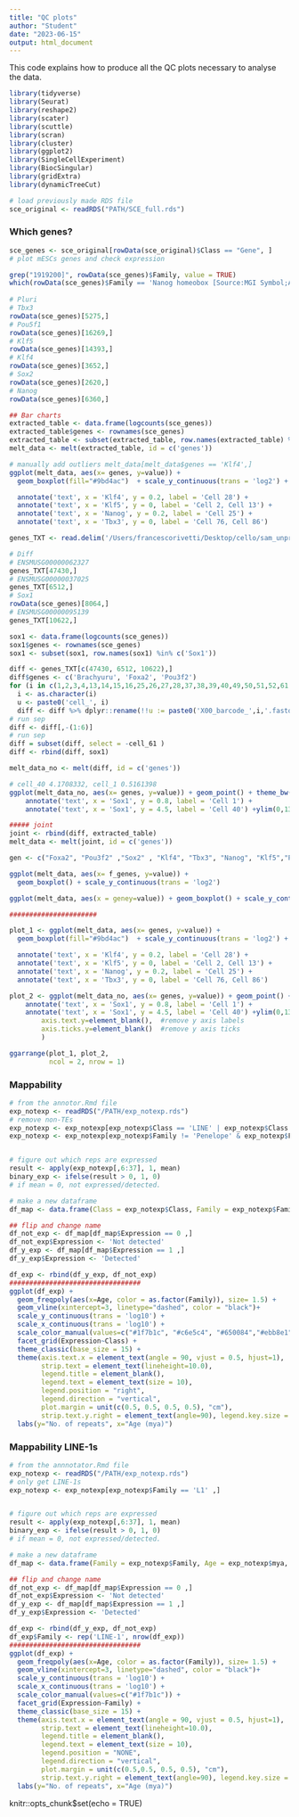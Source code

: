 ```yaml
---
title: "QC plots"
author: "Student"
date: "2023-06-15"
output: html_document
---
```

This code explains how to produce all the QC plots necessary to analyse the data. 
```r
library(tidyverse)
library(Seurat)
library(reshape2)
library(scater)
library(scuttle)
library(scran)
library(cluster)
library(ggplot2)
library(SingleCellExperiment)
library(BiocSingular)
library(gridExtra)
library(dynamicTreeCut)

# load previously made RDS file
sce_original <- readRDS("PATH/SCE_full.rds")
```
  
### Which genes?  
```r
sce_genes <- sce_original[rowData(sce_original)$Class == "Gene", ]
# plot mESCs genes and check expression

grep("1919200]", rowData(sce_genes)$Family, value = TRUE)
which(rowData(sce_genes)$Family == 'Nanog homeobox [Source:MGI Symbol;Acc:MGI:1919200]')
 
# Pluri
# Tbx3
rowData(sce_genes)[5275,] 
# Pou5f1
rowData(sce_genes)[16269,]
# Klf5
rowData(sce_genes)[14393,]
# Klf4
rowData(sce_genes)[3652,]
# Sox2
rowData(sce_genes)[2620,]
# Nanog
rowData(sce_genes)[6360,]

## Bar charts 
extracted_table <- data.frame(logcounts(sce_genes))
extracted_table$genes <- rownames(sce_genes)
extracted_table <- subset(extracted_table, row.names(extracted_table) %in% c('Nanog', 'Sox2', 'Klf4', 'Klf5', 'Pou5f1', 'Tbx3'))
melt_data <- melt(extracted_table, id = c('genes'))

# manually add outliers melt_data[melt_data$genes == 'Klf4',]
ggplot(melt_data, aes(x= genes, y=value)) + 
  geom_boxplot(fill="#9bd4ac")  + scale_y_continuous(trans = 'log2') + theme_bw() + ylab("Gene expression log2(counts/size_factor)") + xlab(NULL) +ylim(0,13) + 

  annotate('text', x = 'Klf4', y = 0.2, label = 'Cell 28') +
  annotate('text', x = 'Klf5', y = 0, label = 'Cell 2, Cell 13') +
  annotate('text', x = 'Nanog', y = 0.2, label = 'Cell 25') +
  annotate('text', x = 'Tbx3', y = 0, label = 'Cell 76, Cell 86') 

genes_TXT <- read.delim('/Users/francescorivetti/Desktop/cello/sam_unpro/data/genes.txt')

# Diff 
# ENSMUSG00000062327
genes_TXT[47430,] 
# ENSMUSG00000037025
genes_TXT[6512,] 
# Sox1
rowData(sce_genes)[8064,]
# ENSMUSG00000095139
genes_TXT[10622,] 

sox1 <- data.frame(logcounts(sce_genes))
sox1$genes <- rownames(sce_genes)
sox1 <- subset(sox1, row.names(sox1) %in% c('Sox1'))

diff <- genes_TXT[c(47430, 6512, 10622),] 
diff$genes <- c('Brachyuru', 'Foxa2', 'Pou3f2')
for (i in c(1,2,3,4,13,14,15,16,25,26,27,28,37,38,39,40,49,50,51,52,61,62,63,64,73,74,75,76,85,86,87,88)){
  i <- as.character(i)
  u <- paste0('cell_', i)
  diff <- diff %>% dplyr::rename(!!u := paste0('X00_barcode_',i,'.fastq.sam'))}
# run sep 
diff <- diff[,-(1:6)]
# run sep 
diff = subset(diff, select = -cell_61 )
diff <- rbind(diff, sox1)

melt_data_no <- melt(diff, id = c('genes'))

# cell_40 4.1708332, cell_1 0.5161398
ggplot(melt_data_no, aes(x= genes, y=value)) + geom_point() + theme_bw() + ylab("Gene expression log2(counts/size_factor)") + xlab(NULL) +
    annotate('text', x = 'Sox1', y = 0.8, label = 'Cell 1') + 
    annotate('text', x = 'Sox1', y = 4.5, label = 'Cell 40') +ylim(0,13)

##### joint 
joint <- rbind(diff, extracted_table)
melt_data <- melt(joint, id = c('genes'))

gen <- c("Foxa2", "Pou3f2" ,"Sox2" , "Klf4", "Tbx3", "Nanog", "Klf5","Pou5f1","Brachyuru")

ggplot(melt_data, aes(x= f_genes, y=value)) + 
  geom_boxplot() + scale_y_continuous(trans = 'log2')

ggplot(melt_data, aes(x = geney=value)) + geom_boxplot() + scale_y_continuous(trans = 'log2')  + facet_wrap(~genes) 

######################

plot_1 <- ggplot(melt_data, aes(x= genes, y=value)) + 
  geom_boxplot(fill="#9bd4ac")  + scale_y_continuous(trans = 'log2') + theme_bw() + ylab("Gene expression log2(counts/size_factor)") + xlab(NULL) +ylim(0,13) + 

  annotate('text', x = 'Klf4', y = 0.2, label = 'Cell 28') +
  annotate('text', x = 'Klf5', y = 0, label = 'Cell 2, Cell 13') +
  annotate('text', x = 'Nanog', y = 0.2, label = 'Cell 25') +
  annotate('text', x = 'Tbx3', y = 0, label = 'Cell 76, Cell 86') 

plot_2 <- ggplot(melt_data_no, aes(x= genes, y=value)) + geom_point() + theme_bw() + ylab("Gene expression log2(counts/size_factor)") + xlab(NULL) +
    annotate('text', x = 'Sox1', y = 0.8, label = 'Cell 1') + 
    annotate('text', x = 'Sox1', y = 4.5, label = 'Cell 40') +ylim(0,13) + ylab(NULL) +   theme(
        axis.text.y=element_blank(),  #remove y axis labels
        axis.ticks.y=element_blank()  #remove y axis ticks
        ) 

ggarrange(plot_1, plot_2, 
          ncol = 2, nrow = 1)


```
  
### Mappability
```r
# from the annotor.Rmd file
exp_notexp <- readRDS("/PATH/exp_notexp.rds")
# remove non-TEs
exp_notexp <- exp_notexp[exp_notexp$Class == 'LINE' | exp_notexp$Class == 'SINE' | exp_notexp$Class == 'LTR',]
exp_notexp <- exp_notexp[exp_notexp$Family != 'Penelope' & exp_notexp$Family != 'Dong-R4' & exp_notexp$Family != 'CR1' & exp_notexp$Family != 'RTE-X' & exp_notexp$Family != 'Alu' & exp_notexp$Family != 'SINE' &  exp_notexp$Family != 'RTE-BovB' ,]


# figure out which reps are expressed
result <- apply(exp_notexp[,6:37], 1, mean)
binary_exp <- ifelse(result > 0, 1, 0)
# if mean = 0, not expressed/detected. 

# make a new dataframe
df_map <- data.frame(Class = exp_notexp$Class, Family = exp_notexp$Family, Age = exp_notexp$mya, Expression = binary_exp)

## flip and change name
df_not_exp <- df_map[df_map$Expression == 0 ,]
df_not_exp$Expression <- 'Not detected'
df_y_exp <- df_map[df_map$Expression == 1 ,]
df_y_exp$Expression <- 'Detected'

df_exp <- rbind(df_y_exp, df_not_exp)
#################################
ggplot(df_exp) + 
  geom_freqpoly(aes(x=Age, color = as.factor(Family)), size= 1.5) +
  geom_vline(xintercept=3, linetype="dashed", color = "black")+
  scale_y_continuous(trans = 'log10') + 
  scale_x_continuous(trans = 'log10') + 
  scale_color_manual(values=c("#1f7b1c", "#c6e5c4", "#650084","#ebb8e1", "#a7009a","#ce53ba","#84008f", "#950095", "#001ba4", "#c6cbf4","#2a47ce", "#7687e6", "#2a47ce")) +
  facet_grid(Expression~Class) + 
  theme_classic(base_size = 15) +
  theme(axis.text.x = element_text(angle = 90, vjust = 0.5, hjust=1), 
        strip.text = element_text(lineheight=10.0), 
        legend.title = element_blank(), 
        legend.text = element_text(size = 10),
        legend.position = "right",
        legend.direction = "vertical",
        plot.margin = unit(c(0.5, 0.5, 0.5, 0.5), "cm"),
        strip.text.y.right = element_text(angle=90), legend.key.size = unit(0.2,"cm")) + 
  labs(y="No. of repeats", x="Age (mya)")
```

### Mappability LINE-1s
```r
# from the annnotator.Rmd file
exp_notexp <- readRDS("/PATH/exp_notexp.rds")
# only get LINE-1s
exp_notexp <- exp_notexp[exp_notexp$Family == 'L1' ,]


# figure out which reps are expressed
result <- apply(exp_notexp[,6:37], 1, mean)
binary_exp <- ifelse(result > 0, 1, 0)
# if mean = 0, not expressed/detected. 

# make a new dataframe
df_map <- data.frame(Family = exp_notexp$Family, Age = exp_notexp$mya, Expression = binary_exp)

## flip and change name
df_not_exp <- df_map[df_map$Expression == 0 ,]
df_not_exp$Expression <- 'Not detected'
df_y_exp <- df_map[df_map$Expression == 1 ,]
df_y_exp$Expression <- 'Detected'

df_exp <- rbind(df_y_exp, df_not_exp)
df_exp$Family <- rep('LINE-1', nrow(df_exp))
#################################
ggplot(df_exp) + 
  geom_freqpoly(aes(x=Age, color = as.factor(Family)), size= 1.5) +
  geom_vline(xintercept=3, linetype="dashed", color = "black")+
  scale_y_continuous(trans = 'log10') + 
  scale_x_continuous(trans = 'log10') + 
  scale_color_manual(values=c("#1f7b1c")) +
  facet_grid(Expression~Family) + 
  theme_classic(base_size = 15) +
  theme(axis.text.x = element_text(angle = 90, vjust = 0.5, hjust=1), 
        strip.text = element_text(lineheight=10.0), 
        legend.title = element_blank(), 
        legend.text = element_text(size = 10),
        legend.position = "NONE",
        legend.direction = "vertical",
        plot.margin = unit(c(0.5,0.5, 0.5, 0.5), "cm"),
        strip.text.y.right = element_text(angle=90), legend.key.size = unit(0.2,"cm")) + 
  labs(y="No. of repeats", x="Age (mya)")
```
  knitr::opts_chunk$set(echo = TRUE)



